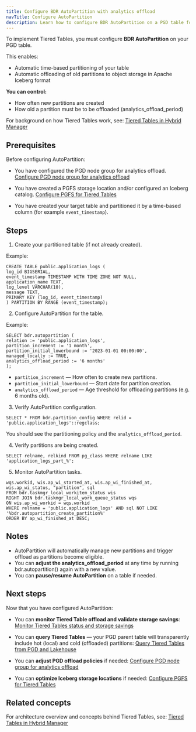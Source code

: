 ```yaml
---
title: Configure BDR AutoPartition with analytics offload
navTitle: Configure AutoPartition
description: Learn how to configure BDR AutoPartition on a PGD table for Tiered Tables with analytics offload.
---
```


To implement Tiered Tables, you must configure **BDR AutoPartition** on your PGD table.

This enables:

- Automatic time-based partitioning of your table
- Automatic offloading of old partitions to object storage in Apache Iceberg format

**You can control:**

- How often new partitions are created
- How old a partition must be to be offloaded (analytics_offload_period)

For background on how Tiered Tables work, see:
[Tiered Tables in Hybrid Manager](../tiered_tables)

## Prerequisites

Before configuring AutoPartition:

- You have configured the PGD node group for analytics offload.
[Configure PGD node group for analytics offload](./configure-tiered-offload)

- You have created a PGFS storage location and/or configured an Iceberg catalog.
[Configure PGFS for Tiered Tables](./configure-tiered-pgfs)

- You have created your target table and partitioned it by a time-based column (for example `event_timestamp`).

## Steps

1. Create your partitioned table (if not already created).

Example:

```
CREATE TABLE public.application_logs (
log_id BIGSERIAL,
event_timestamp TIMESTAMP WITH TIME ZONE NOT NULL,
application_name TEXT,
log_level VARCHAR(10),
message TEXT,
PRIMARY KEY (log_id, event_timestamp)
) PARTITION BY RANGE (event_timestamp);
```

2. Configure AutoPartition for the table.

Example:

```
SELECT bdr.autopartition (
relation := 'public.application_logs',
partition_increment := '1 month',
partition_initial_lowerbound := '2023-01-01 00:00:00',
managed_locally := TRUE,
analytics_offload_period := '6 months'
);
```

- `partition_increment` — How often to create new partitions.
- `partition_initial_lowerbound` — Start date for partition creation.
- `analytics_offload_period` — Age threshold for offloading partitions (e.g. 6 months old).

3. Verify AutoPartition configuration.

```
SELECT * FROM bdr.partition_config WHERE relid = 'public.application_logs'::regclass;
```
You should see the partitioning policy and the `analytics_offload_period`.

4. Verify partitions are being created.

```
SELECT relname, relkind FROM pg_class WHERE relname LIKE 'application_logs_part_%';
```
5. Monitor AutoPartition tasks.

```SELECT
wqs.workid, wis.ap_wi_started_at, wis.ap_wi_finished_at,
wis.ap_wi_status, "partition", sql
FROM bdr.taskmgr_local_workitem_status wis
RIGHT JOIN bdr.taskmgr_local_work_queue_status wqs
ON wis.ap_wi_workid = wqs.workid
WHERE relname = 'public.application_logs' AND sql NOT LIKE '%bdr.autopartition_create_partition%'
ORDER BY ap_wi_finished_at DESC;
```

## Notes

- AutoPartition will automatically manage new partitions and trigger offload as partitions become eligible.
- You can **adjust the analytics_offload_period** at any time by running bdr.autopartition() again with a new value.
- You can **pause/resume AutoPartition** on a table if needed.

## Next steps

Now that you have configured AutoPartition:

- You can **monitor Tiered Table offload and validate storage savings**:
[Monitor Tiered Tables status and storage savings](./monitor-tiered-tables)

- You can **query Tiered Tables** — your PGD parent table will transparently include hot (local) and cold (offloaded) partitions:
[Query Tiered Tables from PGD and Lakehouse](./query-tiered-tables)

- You can **adjust PGD offload policies** if needed:
[Configure PGD node group for analytics offload](./configure-tiered-offload)

- You can **optimize Iceberg storage locations** if needed:
[Configure PGFS for Tiered Tables](./configure-tiered-pgfs)

## Related concepts

For architecture overview and concepts behind Tiered Tables, see:
[Tiered Tables in Hybrid Manager](../tiered_tables)
